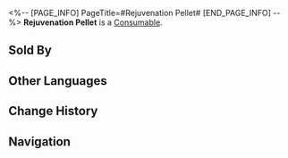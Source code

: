 <%-- [PAGE_INFO]
PageTitle=#Rejuvenation Pellet#
[END_PAGE_INFO] --%>
{{Item Infobox
|id          = 408604
|image       = Item Rejuvenation Pellet.png
|type        = Consumable
|invCategory = Consumables
|rarity      = 3
|effect      = Upon use, immediately recover 2 Technique Points for the team.
|description = It is said that it cures all diseases, but it is actually hawthorn pills.<br />It's really delicious though.
|source1     = [[NutriTreasures]]
}}
{{Description|''"Promotion of the medicinal properties of health products is prohibited by the law."''<br />''"Officer, I am wronged! This is not a health product. This is just food. Try it if you don't believe me."''}}
'''Rejuvenation Pellet''' is a [[Consumable]].

==Sold By==
{{Shop Availability}}

==Other Languages==
{{Other Languages
|en   = Rejuvenation Pellet
|zhs  = 养心返魂丹
|zht  = 養心返魂丹
|ja   = 養心返魂丹
|ko   = 양심반혼단
|es   = Píldora del rejuvenecimiento espiritual
|fr   = Comprimé de revitalisation
|ru   = Омолаживающая гранула
|th   = Rejuvenation Pellet
|vi   = Dưỡng Tâm Phản Hồn Đơn
|de   = Auferstehungstablett
|id   = Rejuvenation Pellet
|pt   = Bolinho Medicinal de Rejuvenescimento
}}

==Change History==
{{Change History|2.0}}

==Navigation==
{{Consumable Navbox}}